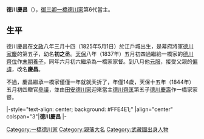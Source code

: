 {{日本武士
|名稱=德川慶昌
|時代=[[江戶時代|江戶時代]]後期
|出生=[[文政|文政]]八年三月十四（1825年5月1日）
|逝世=[[天保_(日本)|天保]]九年五月十四（{{death date and age|1838|7|5|1825|5|1}}）
|改名=初之丞（幼名）→慶昌
|戒名=英德院殿出溪義玄大居士
|朝廷官位= [[從三位|從三位]][[近衛府|左近衛權中將]]兼刑部卿、贈[[參議|參議]]
|主君=[[德川家慶|德川家慶]]
|氏族=[[德川氏|德川氏]]（[[德川將軍家|德川將軍家]]→[[一橋德川家|一橋德川家]]）
|父母 = 父：[[德川家慶|德川家慶]]、母：押田氏（{{link-ja|清涼院 (德川家慶側室)|清涼院 (徳川家慶側室)|清涼院}}）<br />養父：''[[德川齊位|德川齊位]]''
|兄弟=[[德川家定|德川家定]]、'''德川慶昌'''等
|姐妹=[[暉姬|德川暉姬]]（[[德川慶賴|德川慶賴]]室）等
|嗣子=''[[德川慶壽|德川慶壽]]''
}}
{{japanese|japanese=徳川 慶昌|kana=とくがわ よしまさ|romaji=Tokugawa Yoshimasa|kyujitai=德川 慶昌}}

'''德川慶昌'''（{{bd|1825年|5月1日|1838年|7月5日}}），[[御三卿|御三卿]][[一橋德川家|一橋德川家]]第6代當主。

==生平==
德川慶昌在[[文政|文政]]八年三月十四（1825年5月1日）於江戶城出生，是幕府將軍[[德川家慶|德川家慶]]的第五子，幼名'''初之丞'''。[[天保_(日本)|天保]]八年（1837年）五月初四過繼給一橋家的[[德川齊位|德川齊位]]作[[末期養子|末期養子]]，同年六月初六繼承為一橋家家督。到八月他[[元服|元服]]，接受父親的[[名諱#偏諱|偏諱]]，改名'''慶昌'''。

不過，慶昌繼承一橋家僅僅一年就就夭折了，年僅14歲，天保十五年（1844年）五月初四贈官[[參議|參議]]，並由[[田安德川家|田安德川家]]迎來當主[[德川齊匡|德川齊匡]]第五子[[德川慶壽|德川慶壽]]作一橋家家督。

{{start box}}
|-style="text-align: center; background: #FFE4E1;"
|align="center" colspan="3"|'''德川慶昌'''
{{s-pre}}
|-
{{s-before|[[德川齊位|德川齊位]]}}
{{s-title|[[一橋德川家|一橋德川家]]當主|1837年－1838年}}
{{s-after|[[德川慶壽|德川慶壽]]}}
{{end box}}

{{一橋德川家}}

[[Category:一橋德川家|Category:一橋德川家]]
[[Category:親藩大名|Category:親藩大名]]
[[Category:武藏國出身人物|Category:武藏國出身人物]]
